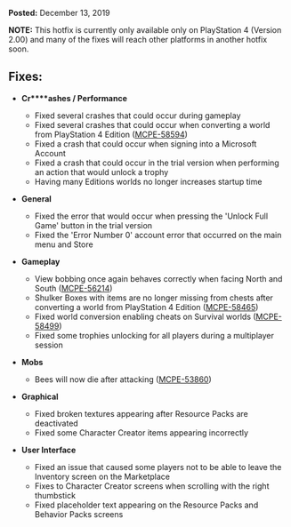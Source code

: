 **Posted:** December 13, 2019

**NOTE:** This hotfix is currently only available only on PlayStation 4 (Version 2.00) and many of the fixes will reach other platforms in another hotfix soon.

## **Fixes:**

-   **Cr****ashes / Performance**
    -   Fixed several crashes that could occur during gameplay
    -   Fixed several crashes that could occur when converting a world from PlayStation 4 Edition ([MCPE-58594](https://bugs.mojang.com/browse/MCPE-58594))
    -   Fixed a crash that could occur when signing into a Microsoft Account
    -   Fixed a crash that could occur in the trial version when performing an action that would unlock a trophy
    -   Having many Editions worlds no longer increases startup time

-   **General**
    -   Fixed the error that would occur when pressing the 'Unlock Full Game' button in the trial version
    -   Fixed the 'Error Number 0' account error that occurred on the main menu and Store

-   **Gameplay**
    -   View bobbing once again behaves correctly when facing North and South ([MCPE-56214](https://bugs.mojang.com/browse/MCPE-56214))
    -   Shulker Boxes with items are no longer missing from chests after converting a world from PlayStation 4 Edition ([MCPE-58465](https://bugs.mojang.com/browse/MCPE-58465))
    -   Fixed world conversion enabling cheats on Survival worlds ([MCPE-58499](https://bugs.mojang.com/browse/MCPE-58499))
    -   Fixed some trophies unlocking for all players during a multiplayer session

-   **Mobs**
    -   Bees will now die after attacking ([MCPE-53860](https://bugs.mojang.com/browse/MCPE-53860))

-   **Graphical**
    -   Fixed broken textures appearing after Resource Packs are deactivated
    -   Fixed some Character Creator items appearing incorrectly

-   **User Interface**
    -   Fixed an issue that caused some players not to be able to leave the Inventory screen on the Marketplace
    -   Fixes to Character Creator screens when scrolling with the right thumbstick
    -   Fixed placeholder text appearing on the Resource Packs and Behavior Packs screens